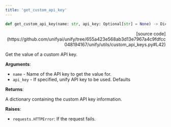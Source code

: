 ```yaml
---
title: 'get_custom_api_key'
---
```


```python
def get_custom_api_key(name: str, api_key: Optional[str] = None) -> Dict[str, Any]:
```

<p align="right">[source code](https://github.com/unifyai/unify/tree/655a423e568ab3d13e7967a4c9fdfcc048194167/unify/utils/custom_api_keys.py#L42)</p>

Get the value of a custom API key.

**Arguments**:

- `name` - Name of the API key to get the value for.
- `api_key` - If specified, unify API key to be used. Defaults



**Returns**:

A dictionary containing the custom API key information.



**Raises**:

- `requests.HTTPError`: If the request fails.